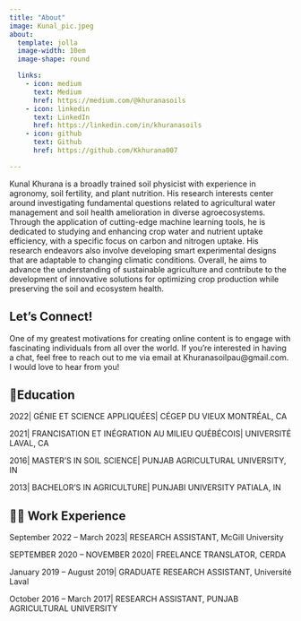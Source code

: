 ```yaml
---
title: "About"
image: Kunal_pic.jpeg
about:
  template: jolla
  image-width: 10em
  image-shape: round

  links:
    - icon: medium
      text: Medium
      href: https://medium.com/@khuranasoils
    - icon: linkedin
      text: LinkedIn
      href: https://linkedin.com/in/khuranasoils 
    - icon: github
      text: Github
      href: https://github.com/Kkhurana007 

---
```


Kunal Khurana is a broadly trained soil physicist with experience in agronomy, soil fertility, and plant nutrition. His research interests center around investigating fundamental questions related to agricultural water management and soil health amelioration in diverse agroecosystems. Through the application of cutting-edge machine learning tools, he is dedicated to studying and enhancing crop water and nutrient uptake efficiency, with a specific focus on carbon and nitrogen uptake. His research endeavors also involve developing smart experimental designs that are adaptable to changing climatic conditions. Overall, he aims to advance the understanding of sustainable agriculture and contribute to the development of innovative solutions for optimizing crop production while preserving the soil and ecosystem health.

## Let's Connect!
One of my greatest motivations for creating online content is to engage with fascinating individuals from all over the world. If you're interested in having a chat, feel free to reach out to me via email at Khuranasoilpau@gmail.com. I would love to hear from you!





## 📝Education

2022| GÉNIE ET SCIENCE APPLIQUÉES| CÉGEP DU VIEUX MONTRÉAL, CA

2021| FRANCISATION ET INÉGRATION AU MILIEU QUÉBÉCOIS| UNIVERSITÉ LAVAL, CA

2016| MASTER’S IN SOIL SCIENCE| PUNJAB AGRICULTURAL UNIVERSITY, IN

2013| BACHELOR’S IN AGRICULTURE| PUNJABI UNIVERSITY PATIALA, IN


## 🧑‍💼 Work Experience

September 2022 -- March 2023| RESEARCH ASSISTANT, McGill University

SEPTEMBER 2020 -- NOVEMBER 2020| FREELANCE TRANSLATOR, CERDA

January 2019 -- August 2019| GRADUATE RESEARCH ASSISTANT, Université Laval

October 2016 -- March 2017| RESEARCH ASSISTANT, PUNJAB AGRICULTURAL UNIVERSITY





